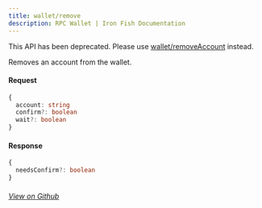 ```yaml
---
title: wallet/remove
description: RPC Wallet | Iron Fish Documentation
---
```


<Warning>This API has been deprecated. Please use  [wallet/removeAccount](../wallet/removeAccount) instead.</Warning>

Removes an account from the wallet.

#### Request

```ts
{
  account: string
  confirm?: boolean
  wait?: boolean
}
```

#### Response

```ts
{
  needsConfirm?: boolean
}
```

###### [View on Github](https://github.com/iron-fish/ironfish/blob/master/ironfish/src/rpc/routes/wallet/removeAccount.ts)
